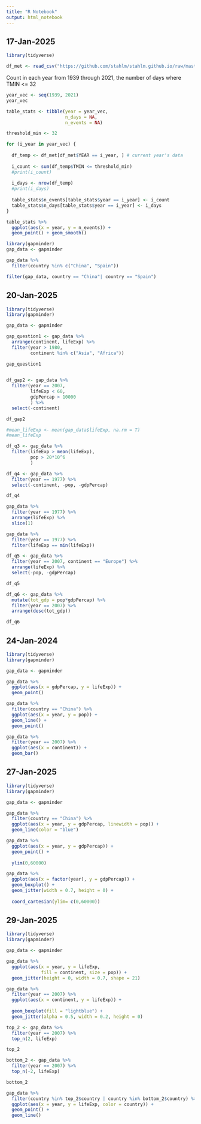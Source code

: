 ```yaml
---
title: "R Notebook"
output: html_notebook
---
```


## 17-Jan-2025
```r
library(tidyverse)
```


```r
df_met <- read_csv("https://github.com/stahlm/stahlm.github.io/raw/master/ENS_215/Data/Albany_GHCND_2840632.csv")
```

Count in each year from 1939 through 2021, the number of days where TMIN <= 32
```r
year_vec <- seq(1939, 2021)
year_vec
```


```r
table_stats <- tibble(year = year_vec,
                      n_days = NA,
                      n_events = NA)
```


```r
threshold_min <- 32
```


```r
for (i_year in year_vec) {
  
  df_temp <- df_met[df_met$YEAR == i_year, ] # current year's data
  
  i_count <- sum(df_temp$TMIN <= threshold_min)
  #print(i_count)
  
  i_days <- nrow(df_temp)
  #print(i_days)
  
  table_stats$n_events[table_stats$year == i_year] <- i_count
  table_stats$n_days[table_stats$year == i_year] <- i_days
}
```

```r
table_stats %>%
  ggplot(aes(x = year, y = n_events)) + 
  geom_point() + geom_smooth()
```

```r
library(gapminder)
gap_data <- gapminder

```


```r
gap_data %>% 
  filter(country %in% c("China", "Spain"))
```


```r
filter(gap_data, country == "China"| country == "Spain")
```






## 20-Jan-2025
```r
library(tidyverse)
library(gapminder)
```

```r
gap_data <- gapminder
```


```r
gap_question1 <- gap_data %>% 
  arrange(continent, lifeExp) %>% 
  filter(year > 1980, 
         continent %in% c("Asia", "Africa")) 

gap_question1
  
```


```r
df_gap2 <- gap_data %>% 
  filter(year == 2007,
         lifeExp < 60,
         gdpPercap > 10000
         ) %>% 
  select(-continent)

df_gap2
```

```r
#mean_lifeExp <- mean(gap_data$lifeExp, na.rm = T)
#mean_lifeExp

df_q3 <- gap_data %>% 
  filter(lifeExp > mean(lifeExp), 
         pop > 20*10^6
         )


```

```r
df_q4 <- gap_data %>% 
  filter(year == 1977) %>% 
  select(-continent, -pop, -gdpPercap) 

df_q4
```


```r
gap_data %>% 
  filter(year == 1977) %>% 
  arrange(lifeExp) %>% 
  slice(1)
```

```r
gap_data %>% 
  filter(year == 1977) %>% 
  filter(lifeExp == min(lifeExp))
```

```r
df_q5 <- gap_data %>% 
  filter(year == 2007, continent == "Europe") %>% 
  arrange(lifeExp) %>% 
  select(-pop, -gdpPercap)

df_q5
```

```r
df_q6 <- gap_data %>% 
  mutate(tot_gdp = pop*gdpPercap) %>% 
  filter(year == 2007) %>% 
  arrange(desc(tot_gdp))

df_q6
```




## 24-Jan-2024
```r
library(tidyverse)
library(gapminder)
```

```r
gap_data <- gapminder
```







```r
gap_data %>% 
  ggplot(aes(x = gdpPercap, y = lifeExp)) +
  geom_point()
```


```r
gap_data %>% 
  filter(country == "China") %>% 
  ggplot(aes(x = year, y = pop)) +
  geom_line() +
  geom_point()

```

```r
gap_data %>% 
  filter(year == 2007) %>% 
  ggplot(aes(x = continent)) +
  geom_bar()
```


## 27-Jan-2025
```r
library(tidyverse)
library(gapminder)
```

```r
gap_data <- gapminder
```



```r
gap_data %>% 
  filter(country == "China") %>% 
  ggplot(aes(x = year, y = gdpPercap, linewidth = pop)) +
  geom_line(color = "blue")
```


```r
gap_data %>% 
  ggplot(aes(x = year, y = gdpPercap)) + 
  geom_point() +
  
  ylim(0,60000)
```


```r
gap_data %>% 
  ggplot(aes(x = factor(year), y = gdpPercap)) + 
  geom_boxplot() +
  geom_jitter(width = 0.7, height = 0) +
  
  coord_cartesian(ylim= c(0,60000))
```



## 29-Jan-2025
```r
library(tidyverse)
library(gapminder)
```

```r
gap_data <- gapminder
```


```r
gap_data %>% 
  ggplot(aes(x = year, y = lifeExp, 
             fill = continent, size = pop)) +
  geom_jitter(height = 0, width = 0.7, shape = 21)
```



```r
gap_data %>% 
  filter(year == 2007) %>% 
  ggplot(aes(x = continent, y = lifeExp)) +
  
  geom_boxplot(fill = "lightblue") +
  geom_jitter(alpha = 0.5, width = 0.2, height = 0)
```

```r
top_2 <- gap_data %>% 
  filter(year == 2007) %>% 
  top_n(2, lifeExp)

top_2

bottom_2 <- gap_data %>% 
  filter(year == 2007) %>% 
  top_n(-2, lifeExp)

bottom_2
```

```r
gap_data %>% 
  filter(country %in% top_2$country | country %in% bottom_2$country) %>% 
  ggplot(aes(x = year, y = lifeExp, color = country)) +
  geom_point() +
  geom_line()
```


